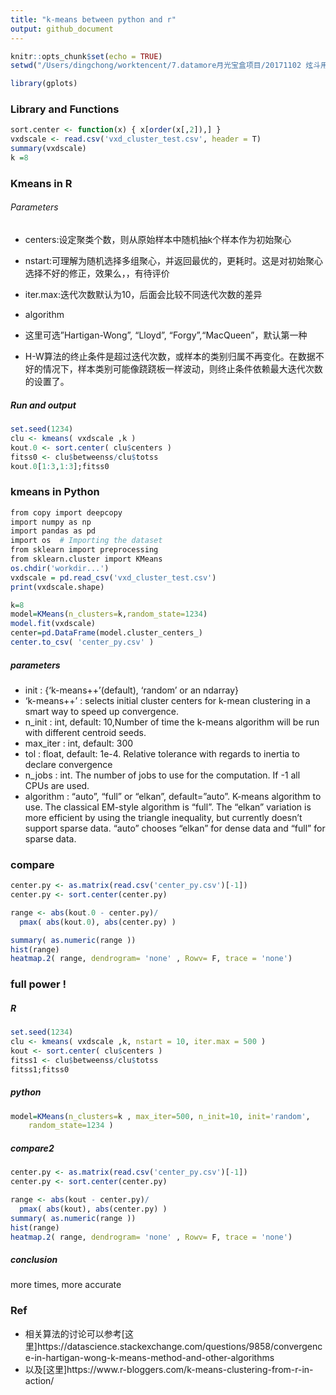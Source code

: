 ```yaml
---
title: "k-means between python and r"
output: github_document
---
```


```r
knitr::opts_chunk$set(echo = TRUE)
setwd("/Users/dingchong/worktencent/7.datamore月光宝盒项目/20171102 炫斗用户标签")

library(gplots)

```

### Library and Functions 

```r
sort.center <- function(x) { x[order(x[,2]),] }
vxdscale <- read.csv('vxd_cluster_test.csv', header = T)
summary(vxdscale)
k =8
```

### Kmeans in R

###### Parameters 

- centers:设定聚类个数，则从原始样本中随机抽k个样本作为初始聚心

- nstart:可理解为随机选择多组聚心，并返回最优的，更耗时。这是对初始聚心选择不好的修正，效果么，，有待评价

- iter.max:迭代次数默认为10，后面会比较不同迭代次数的差异

- algorithm
- 这里可选"Hartigan-Wong", "Lloyd", "Forgy","MacQueen"，默认第一种   
- H-W算法的终止条件是超过迭代次数，或样本的类别归属不再变化。在数据不好的情况下，样本类别可能像跷跷板一样波动，则终止条件依赖最大迭代次数的设置了。

##### Run and output  
```r
set.seed(1234)
clu <- kmeans( vxdscale ,k )
kout.0 <- sort.center( clu$centers )
fitss0 <- clu$betweenss/clu$totss 
kout.0[1:3,1:3];fitss0
```

### kmeans in Python 

```r
from copy import deepcopy
import numpy as np
import pandas as pd
import os  # Importing the dataset
from sklearn import preprocessing
from sklearn.cluster import KMeans
os.chdir('workdir...')
vxdscale = pd.read_csv('vxd_cluster_test.csv')
print(vxdscale.shape)

k=8
model=KMeans(n_clusters=k,random_state=1234)
model.fit(vxdscale)
center=pd.DataFrame(model.cluster_centers_)
center.to_csv( 'center_py.csv' )

```

##### parameters

- init : {‘k-means++’(default), ‘random’ or an ndarray} 
- ‘k-means++’ : selects initial cluster centers for k-mean clustering in a smart way to speed up convergence. 
- n_init : int, default: 10,Number of time the k-means algorithm will be run with different centroid seeds. 
- max_iter : int, default: 300
- tol : float, default: 1e-4. Relative tolerance with regards to inertia to declare convergence
- n_jobs : int. The number of jobs to use for the computation. If -1 all CPUs are used.
- algorithm : “auto”, “full” or “elkan”, default=”auto”. K-means algorithm to use. The classical EM-style algorithm is “full”. The “elkan” variation is more efficient by using the triangle inequality, but currently doesn’t support sparse data. “auto” chooses “elkan” for dense data and “full” for sparse data.

### compare 

```r
center.py <- as.matrix(read.csv('center_py.csv')[-1])
center.py <- sort.center(center.py)

range <- abs(kout.0 - center.py)/ 
  pmax( abs(kout.0), abs(center.py) )

summary( as.numeric(range ))
hist(range)
heatmap.2( range, dendrogram= 'none' , Rowv= F, trace = 'none')

```

### full power !

##### R
```r
set.seed(1234)
clu <- kmeans( vxdscale ,k, nstart = 10, iter.max = 500 )
kout <- sort.center( clu$centers )
fitss1 <- clu$betweenss/clu$totss 
fitss1;fitss0
```

##### python
```r
model=KMeans(n_clusters=k , max_iter=500, n_init=10, init='random',
    random_state=1234 )
```

##### compare2
```r
center.py <- as.matrix(read.csv('center_py.csv')[-1])
center.py <- sort.center(center.py)

range <- abs(kout - center.py)/ 
  pmax( abs(kout), abs(center.py) )
summary( as.numeric(range ))
hist(range)
heatmap.2( range, dendrogram= 'none' , Rowv= F, trace = 'none')
```

##### conclusion
more times, more accurate

### Ref
- 相关算法的讨论可以参考[这里]https://datascience.stackexchange.com/questions/9858/convergence-in-hartigan-wong-k-means-method-and-other-algorithms
- 以及[这里]https://www.r-bloggers.com/k-means-clustering-from-r-in-action/